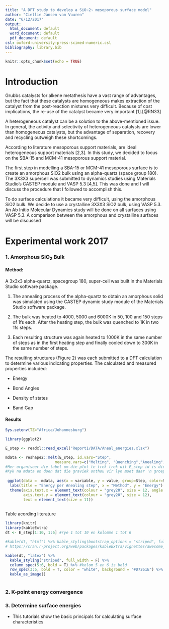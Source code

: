 ```yaml
---
title: "A DFT study to develop a SiO~2~ mesoporous surface model"
author: "Ciellie Jansen van Vuuren"
date: "6/12/2017"
output:
  html_document: default
  word_document: default
  pdf_document: default
csl: oxford-university-press-scimed-numeric.csl
bibliography: library.bib
---
```


```r
knitr::opts_chunk$set(echo = TRUE)
```

# Introduction

Grubbs catalysts for alkene metathesis have a vast range of advantages, but the fact that these catalysts are homogeneous makes extraction of the catalyst from the post-reaction mixtures very difficult. Because of cost implications, the re-use of the catalyst became very important [1].[@RN33]

A heterogeneous catalyst can be a solution to the above-mentioned issue. In general, the activity and selectivity of heterogeneous catalysts are lower than homogeneous catalysts, but the advantage of separation, recovery and recycling outweigh these shortcomings.

According to literature mesoporous support materials, are ideal heterogeneous support materials [2,3]. In this study, we decided to focus on the SBA-15 and MCM-41 mesoporous support material.

The first step in modelling a SBA-15 or MCM-41 mesoporous surface is to create an amorphous SiO2 bulk using an alpha-quartz (space group 180). The 3X3X3 supercell was submitted to dynamics studies using Materials Studio's CASTEP module and VASP 5.3 [4,5]. This was done and I will discuss the procedure that I followed to accomplish this.

To do surface calculations it became very difficult, using the amorphous SiO2 bulk. We decide to use a crystalline 3X3X3 SiO2 bulk, using VASP 5.3. An Ab Initio Molecular Dynamics study will be done on all surfaces using VASP 5.3. A comparison between the amorphous and crystalline surfaces will be discussed

# Experimental work 2017

### 1. Amorphous SiO~2~ Bulk
#### Method:
A 3x3x3 alpha-quartz, spacegroup 180, super-cell was built in the Materials Studio
software package.

1. The annealing process of the alpha-quartz to obtain an amorphous solid was
simulated using the CASTEP dynamic study module of the Materials Studio
software package.

2. The bulk was heated to 4000, 5000 and 6000K in 50, 100 and 150 steps of 1fs
each. After the heating step, the bulk was quenched to 1K in two 1fs steps.

3.  Each resulting structure was again heated to 1000K in the same number of steps
as in the first heating step and finally cooled down to 300K in the same number
of steps.

The resulting structures (Figure 2) was each submitted to a DFT calculation to
determine various indicating properties. The calculated and measured properties
included:

 + Energy
 
 + Bond Angles
 
 + Density of states
 
 + Band Gap
 
#### Results
```r
Sys.setenv(TZ="Africa/Johannesburg")

library(ggplot2)

E_step <- readxl::read_excel("Report1/DATA/Aneal_energies.xlsx")

mdata <- reshape2::melt(E_step, id.vars="Step", 
                      measure.vars=c("Melting", "Quenching","Anealing","Cooling"))
#Her organiseer die tabel om die plot te trek trek uit E_step id is die groep en dan die res wat gemeet word
#Kyk na mdata en doen dat die graviek onthou vir lyn moet daar 'n groep wees en die kleur Hierdie is slegs nodig vir baie lyne op een grafiek
 
 ggplot(data =  mdata, aes(x = variable, y = value, group=Step, color=Step)) + geom_line() + 
  labs(title = "Energy per Anealing step", x = "Method", y = "Energy") + theme_bw() +
  theme(axis.text.x = element_text(colour = "grey20", size = 12, angle = 90, hjust = 0.5, vjust = 0.5),
        axis.text.y = element_text(colour = "grey20", size = 12),
        text = element_text(size = 11))
  
```

Table acording literature

```r
library(knitr)
library(kableExtra)
dt <- E_step[1:10, 1:6] #rye 1 tot 10 en kolomme 1 tot 6

#kable(dt, "html") %>% kable_styling(bootstrap_options = "striped", full_width = F, position = "float_right")
# https://cran.r-project.org/web/packages/kableExtra/vignettes/awesome_table_in_html.html

kable(dt, "latex") %>%
  kable_styling("striped", full_width = F) %>%
  column_spec(5:6, bold = T) %>% #kolom 5 en 6 is bold
  row_spec(3:5, bold = T, color = "white", background = "#D7261E") %>% #rye3 tot 5 is rooi agter wit text en bold
  kable_as_image()
                                                                 


```

### 2. K-point energy convergence
### 3. Determine surface energies
   + This tutorials show the basic principals for calculating surface characteristics

